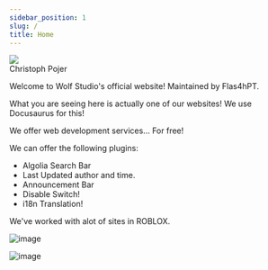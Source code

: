 ```yaml
---
sidebar_position: 1
slug: /
title: Home
---
```

<div className="avatar">
  <img
    className="avatar_photo--sm"
    src="https://avatars3.githubusercontent.com/u/13352?s=400&v=4" />
  <div className="avatar_intro">
    <div className="avatar__name">Christoph Pojer</div>
  </div>
</div>

Welcome to Wolf Studio's official website! Maintained by Flas4hPT.

What you are seeing here is actually one of our websites! We use Docusaurus for this!

We offer web development services... For free!

We can offer the following plugins:
- Algolia Search Bar
- Last Updated author and time.
- Announcement Bar
- Disable Switch!
- i18n Translation!

We've worked with alot of sites in ROBLOX.

![image](https://cdn.discordapp.com/attachments/1075028187450441779/1075165471067869325/image0.jpg)

![image](https://cdn.discordapp.com/attachments/1075818119714574336/1075885260333654197/ThatWElRD_Dude_scp_foundation_badge_ETA-10_metalic_with_an_eye_2e41844a-3fee-4915-967d-4b43bd25ef28-removebg-preview.png)
